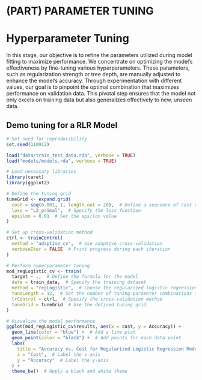 # (PART) PARAMETER TUNING {-}

# Hyperparameter Tuning

In this stage, our objective is to refine the parameters utilized during model fitting to maximize performance. We concentrate on optimizing the model's effectiveness by fine-tuning various hyperparameters. These parameters, such as regularization strength or tree depth, are manually adjusted to enhance the model's accuracy. Through experimentation with different values, our goal is to pinpoint the optimal combination that maximizes performance on validation data. This pivotal step ensures that the model not only excels on training data but also generalizes effectively to new, unseen data.

## Demo tuning for a RLR Model

```r
# Set seed for reproducibility
set.seed(110912)

load("data/train_test_data.rda", verbose = TRUE)
load("models/models.rda", verbose = TRUE)

# Load necessary libraries
library(caret)
library(ggplot2)

# Define the tuning grid
tuneGrid <- expand.grid(
  cost = seq(0.001, 1, length.out = 20),  # Define a sequence of cost values
  loss = "L2_primal",  # Specify the loss function
  epsilon = 0.01  # Set the epsilon value
)

# Set up cross-validation method
ctrl <- trainControl(
  method = "adaptive_cv",  # Use adaptive cross-validation
  verboseIter = FALSE  # Print progress during each iteration
)

# Perform hyperparameter tuning
mod_regLogistic_cv <- train(
  target ~ .,  # Define the formula for the model
  data = train_data,  # Specify the training dataset
  method = "regLogistic",  # Choose the regularized logistic regression method
  tuneLength = 12,  # Set the number of tuning parameter combinations to try
  trControl = ctrl,  # Specify the cross-validation method
  tuneGrid = tuneGrid  # Use the defined tuning grid
)

# Visualize the model performance
ggplot(mod_regLogistic_cv$results, aes(x = cost, y = Accuracy)) +
  geom_line(color = "blue") +  # Add a line plot
  geom_point(color = "black") +  # Add points for each data point
  labs(
    title = "Accuracy vs. Cost for Regularized Logistic Regression Model (Adaptive CV)",  # Set the plot title
    x = "Cost",  # Label the x-axis
    y = "Accuracy"  # Label the y-axis
  ) +
  theme_bw()  # Apply a black and white theme

```